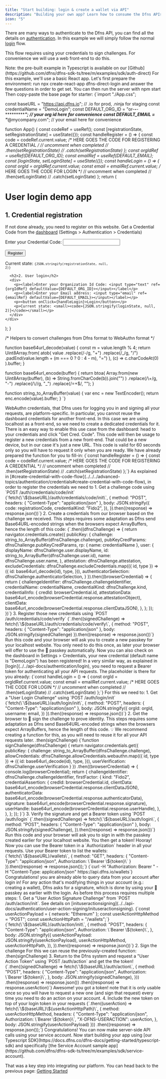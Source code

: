 ```yaml
---
title: "Start building: login & create a wallet via API"
description: "Building your own app? Learn how to consume the Dfns APIs using your Employee login."
icon: "5"
---
```


There are many ways to authenticate to the Dfns API, you can find all the details on [authentication](../../advanced-topics/authentication). In this example we will simply follow the normal [login](../../api-docs/authentication/login) flow.

This flow requires using your credentials to sign challenges. For convenience we will use a web front-end to do this.

<Info>
  Note: the pre-built example in Typescript is available on our [Github](https://github.com/dfns/dfns-sdk-ts/tree/m/examples/sdk/auth-direct)
</Info>

<Steps>
  <Step title="Setup the environment">
    For this example, we'll use a basic React app. Let's first prepare the environment: run
    <CodeBlock lang="sh">
      npx create-react-app dfns-direct-login
    </CodeBlock>
    and answer the few questions in order to get set. You can then run the server with
    <CodeBlock lang="sh">
      npm start
    </CodeBlock>
    Then copy-paste the base page for starter:
    <Tabs>
      <Tab title="src/App.js">
        <CodeBlock lang="javascript">
          {`import "./App.css";

const baseURL = "https://api.dfns.io"; // .io for prod, .ninja for staging
const credentialName = "DemoLogin";
const DEFAULT_ORG_ID = "or-*****-*****-****************"; // your org id here for convenience
const DEFAULT_EMAIL = "*******@mycompany.com"; // your email here for convenience

function App() {
  const codeRef = useRef();
  const [registrationState, setRegistrationState] = useState({});
  const handleRegister = () => {
    const code = codeRef.current.value;
    /* HERE GOES THE CODE FOR REGISTERING A CREDENTIAL */
    // uncomment when completed
    //  .then(setRegistrationState)
    //  .catch(setRegistrationState)
  };
  const orgIdRef = useRef(DEFAULT_ORG_ID);
  const emailRef = useRef(DEFAULT_EMAIL);
  const [loginState, setLoginState] = useState({});
  const handleLogin = () => {
    const orgId = orgIdRef.current.value;
    const email = emailRef.current.value;
    /* HERE GOES THE CODE FOR LOGIN */
    // uncomment when completed
    //  .then(setLoginState)
    //  .catch(setLoginState)
  };
  return (
    <div className="App">
      <h1>User login demo app</h1>
      <h2>1. Credential registration</h2>
      <div>
        <p>If not done already, you need to register on this website. Get a Credential Code from the <a rel="noreferrer" href="https://app.dfns.io/v3/settings/authentication/credentials" target="_blank">dashboard</a> (Settings > Authentication > Credentials)</p>
        <p><label>Enter your Credential Code: <input type="text" ref={codeRef}></input></label></p>
        <p><button onClick={handleRegister}>Register</button></p>
        <p>Current state: <small><code>{JSON.stringify(registrationState, null, 2)}</code></small></p>
      </div>
      
      <h2>2. User login</h2>
      <div>
        <p><label>Enter your Organization Id Code: <input type="text" ref={orgIdRef} defaultValue={DEFAULT_ORG_ID}></input></label</p>
        <p><label>Enter your Email address: <input type="email" ref={emailRef} defaultValue={DEFAULT_EMAIL}></input></label></p>
        <p><button onClick={handleLogin}>Login</button></p>
        <p>Current state: <small><code>{JSON.stringify(loginState, null, 2)}</code></small></p>
      </div>
    </div>
  );
}



/* Helpers to convert challenges from Dfns format to WebAuthn format */

function base64url_decode(value) {
  const m = value.length % 4;
  return Uint8Array.from(
    atob(
      value
        .replace(/-/g, "+")
        .replace(/_/g, "/")
        .padEnd(value.length + (m === 0 ? 0 : 4 - m), "=")
    ),
    (c) => c.charCodeAt(0)
  ).buffer;
}

function base64url_encode(buffer) {
  return btoa(
    Array.from(new Uint8Array(buffer), (b) => String.fromCharCode(b)).join("")
  )
    .replace(/\\+/g, "-")
    .replace(/\\//g, "_")
    .replace(/=+$/, "");
}

function string_to_ArrayBuffer(value) {
  var enc = new TextEncoder();
  return enc.encode(value).buffer;
}
`}
        </CodeBlock>
      </Tab>
    </Tabs>
  </Step>

  <Step title="Registering a new credential">
    WebAuthn credentials, that Dfns uses for logging you in and signing all your requests, are platform-specific. In particular, you cannot reuse the dashboard credentials for another front-end. In this case we are using localhost as a front-end, so we need to create a dedicated credentials for it.
    There is an easy way to enable this use case from the dashboard: head to your credentials and click "Get Cred. Code". This code will then be usage to register a new credentials from a new front-end. That could be a new device, but in our case it's just a new URL. This code is valid for 60 seconds only so you will have to request it only when you are ready.
    We have already prepared the function for you to fill-in:
    <CodeBlock lang="javascript">
      {`const handleRegister = () => {
    const code = codeRef.current.value;
    /* HERE GOES THE CODE FOR REGISTERING A CREDENTIAL */
    // uncomment when completed
    //  .then(setRegistrationState)
    //  .catch(setRegistrationState)
};`}
    </CodeBlock>
    As explained in [#create-credential-with-code-flow](../../../advanced-topics/authentication/credentials#create-credential-with-code-flow), in order to register the credentials we need to
    1. Get a challenge code using `POST /auth/credentials/code/init`
    <CodeBlock lang="javascript">
      {`fetch(\`\${baseURL}/auth/credentials/code/init\`, {
  method: "POST",
  headers: { "Content-Type": "application/json" },
  body: JSON.stringify({
    code: registrationCode,
    credentialKind: "Fido2",
  }),
}).then((response) => response.json())`}
    </CodeBlock>
    2. Create a credentials from our browser based on the challenge we received. This steps requires some adaptation as Dfns send Base64URL-encoded strings when the browsers expect ArrayBuffers, hence the length of this code:
    <CodeBlock lang="javascript">
      {`.then((dfnsChallenge) => {
  return navigator.credentials.create({
    publicKey: {
      challenge: string_to_ArrayBuffer(dfnsChallenge.challenge),
      pubKeyCredParams: dfnsChallenge.pubKeyCredParams,
      rp: { name: credentialName },
      user: {
        displayName: dfnsChallenge.user.displayName,
        id: string_to_ArrayBuffer(dfnsChallenge.user.id),
        name: dfnsChallenge.user.name,
      },
      attestation: dfnsChallenge.attestation,
      excludeCredentials: dfnsChallenge.excludeCredentials.map(({ id, type }) => ({
        id: base64url_decode(id),
        type,
      })),
      authenticatorSelection: dfnsChallenge.authenticatorSelection,
    }
  }).then((browserCredential) => {
    return {
      challengeIdentifier: dfnsChallenge.challengeIdentifier,
      credentialName: credentialName,
      credentialKind: dfnsChallenge.kind,
      credentialInfo: {
        credId: browserCredential.id,
        attestationData: base64url_encode(browserCredential.response.attestationObject),
        clientData: base64url_encode(browserCredential.response.clientDataJSON),
      },
    };
  });
})`}
    </CodeBlock>
    3. Register those new credentials using `POST /auth/credentials/code/verify`
    <CodeBlock lang="javascript">
      {`.then((signedChallenge) => fetch(\`\${baseURL}/auth/credentials/code/verify\`, {
    method: "POST",
    headers: { "Content-Type": "application/json" },
    body: JSON.stringify(signedChallenge)
}).then((response) => response.json())`}
    </CodeBlock>
    Run this code and your browser will ask you to create a new passkey for your localhost website. You only need to do this once, as later your browser will offer to use the 🔑 passkey automatically.
    Now you can also check on the dashboard in Settings > Credentials, your new credential (default name is "DemoLogin") has been registered!
  </Step>

  <Step title="Login using your 🔑 Passkey">
    In a very similar way, as explained in [login](../../api-docs/authentication/login), you need to request a Bearer token for authenticating all your API requests.
    The placeholder is there for you already:
    <CodeBlock lang="javascript">
      {`const handleLogin = () => {
  const orgId = orgIdRef.current.value;
  const email = emailRef.current.value;
  /* HERE GOES THE CODE FOR LOGIN */
  // uncomment when completed
  //  .then(setLoginState)
  //  .catch(setLoginState)
};`}
    </CodeBlock>
    For this we need to:
    1. Get a "User Login Challenge" using `POST /auth/login/init`
    <CodeBlock lang="javascript">
      {`fetch(\`\${baseURL}/auth/login/init\`, {
  method: "POST",
  headers: { "Content-Type": "application/json" },
  body: JSON.stringify({
    orgId: orgId,
    username: email,
  })
}).then((response) => response.json())`}
    </CodeBlock>
    2. Get the browser to 🔑 sign the challenge to prove identity. This steps requires some adaptation as Dfns send Base64URL-encoded strings when the browsers expect ArrayBuffers, hence the length of this code. 💡 We recommend creating a function for this, as you will need to reuse it for all your API requests later.
    <CodeBlock lang="javascript">
      .then(signChallenge)
    </CodeBlock>
    <CodeBlock lang="javascript">
      {`function signChallenge(dfnsChallenge) {
  return navigator.credentials.get({
    publicKey: {
      challenge: string_to_ArrayBuffer(dfnsChallenge.challenge),
      allowCredentials: dfnsChallenge.allowCredentials.webauthn.map(({ id, type }) => ({
        id: base64url_decode(id),
        type,
      })),
      userVerification: dfnsChallenge.userVerification
    }
  })
  .then((browserCredential) => {
    console.log(browserCredential);
    return {
      challengeIdentifier: dfnsChallenge.challengeIdentifier,
      firstFactor: {
        kind: "Fido2",
        credentialAssertion: {
          credId: browserCredential.id,
          clientData: base64url_encode(browserCredential.response.clientDataJSON),
          authenticatorData: base64url_encode(browserCredential.response.authenticatorData),
          signature: base64url_encode(browserCredential.response.signature),
          userHandle: base64url_encode(browserCredential.response.userHandle),
        },
      },
    };
  });
}`}
    </CodeBlock>
    3. Verify the signature and get a Bearer token using `POST /auth/login`
    <CodeBlock lang="javascript">
      {`.then((signedChallenge) => fetch(\`\${baseURL}/auth/login\`, {
    method: "POST",
    headers: { "Content-Type": "application/json" },
    body: JSON.stringify(signedChallenge),
  }).then((response) => response.json())`}
    </CodeBlock>
    Run this code and your browser will ask you to sign in with the passkey created earlier for your localhost website. You then get a token! Hooray!
    Now you can use the Bearer token in a `Authorization` header in all your requests.
  </Step>

  <Step title="First API request: read the wallet list">
    Use your Bearer token to list the wallets:
    <Tabs>
      <Tab title="JavaScript">
        <CodeBlock lang="javascript">
          {`fetch(\`\${baseURL}/wallets\`, {
  method: "GET",
  headers: {
    "Content-Type": "application/json",
    Authorization: \`Bearer \${token}\`
  }
}).then((response) => response.json());`}
        </CodeBlock>
      </Tab>
      <Tab title="Shell">
        <CodeBlock lang="sh">
          {`curl -H "Authorization: Bearer <token>" -H "Content-Type: application/json" https://api.dfns.io/wallets`}
        </CodeBlock>
      </Tab>
    </Tabs>
    <Check>
      Congratulations! you are already able to query data from your account after login in!
    </Check>
  </Step>

  <Step title="User Actions: signing requests">
    For any action that's modifying things in your account (e.g.: creating a wallet), Dfns asks for a signature, which is done by using your 🔑 passkey as earlier with the login. As before this process requires multiple steps:
    1. Get a "User Action Signature Challenge" from `POST /auth/action/init`. See details on [inituseractionsigning](../../api-docs/authentication/user-action-signing/inituseractionsigning).
    <CodeBlock lang="javascript">
      {`const userActionPayload = { network: "Ethereum" };
const userActionHttpMethod = "POST";
const userActionHttpPath = "/wallets";`}
    </CodeBlock>
    <CodeBlock lang="javascript">
      {`fetch(\`\${baseURL}/auth/action/init\`, {
  method: "POST",
  headers: {
      "Content-Type": "application/json",
      Authorization: \`Bearer \${token}\`,
  },
  body: JSON.stringify({
      userActionPayload: JSON.stringify(userActionPayload),
      userActionHttpMethod,
      userActionHttpPath,
  }),
}).then((response) => response.json())`}
    </CodeBlock>
    2. Sign the challenge
    For this we can reuse the previously-created function:
    <CodeBlock lang="javascript">
      .then(signChallenge)
    </CodeBlock>
    3. Return to the Dfns system and request a "User Action Token" using `POST /auth/action` and get the the token!
    <CodeBlock lang="javascript">
      {`.then((signedChallenge) => fetch(\`\${baseURL}/auth/action\`, {
  method: "POST",
  headers: {
    "Content-Type": "application/json",
    Authorization: \`Bearer \${token}\`,
  },
  body: JSON.stringify(signedChallenge),
}))
.then((response) => response.json())
.then((response) => response.userAction)`}
    </CodeBlock>
    Awesome! you got a token! note that it is only usable once so you will have to request a new one (and sign that request) every time you need to do an action on your account.
    4. Include the new token on top of your login token in your requests
    <CodeBlock lang="javascript">
      {`.then((userAction) => fetch(\`\${baseURL}\${userActionHttpPath}\`, {
  method: userActionHttpMethod,
  headers: {
    "Content-Type": "application/json",
    Authorization: \`Bearer \${token}\`,
    "X-DFNS-USERACTION": userAction,
  },
  body: JSON.stringify(userActionPayload)
}))
.then((response) => response.json());`}
    </CodeBlock>
  </Step>
</Steps>

<Check>
  Congratulations! You can now make server-side API calls using your service account. Now start building your app using [our Typescript SDK](https://docs.dfns.co/dfns-docs/getting-started/typescript-sdk) and specifically [the Service Account sample app](https://github.com/dfns/dfns-sdk-ts/tree/m/examples/sdk/service-account).
</Check>

That was a key step into integrating our platform. You can head back to the previous page:
[Getting Started](./)